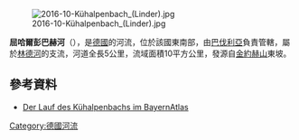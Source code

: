 {{Onesource|time=2020-12-10T03:35:59+00:00}}
{{Coord|47.57085|N|11.04574|E|display=title}}
[[Image:2016-10-Kühalpenbach_(Linder).jpg|right]]

'''屈哈爾彭巴赫河'''（{{lang-de|Kühalpenbach}}），是[[德國|德國]]的河流，位於該國東南部，由[[巴伐利亞|巴伐利亞]]負責管轄，屬於[[林德河|林德河]]的支流，河道全長5公里，流域面積10平方公里，發源自[[金約赫山|金約赫山]]東坡。

==參考資料==
* [https://geoportal.bayern.de/bayernatlas/index.html?X=5269439.56&Y=4428107.67&zoom=9&lang=de&topic=ba&bgLayer=tk&catalogNodes=122 Der Lauf des Kühalpenbachs im BayernAtlas] {{Wayback|url=https://geoportal.bayern.de/bayernatlas/index.html?X=5269439.56&Y=4428107.67&zoom=9&lang=de&topic=ba&bgLayer=tk&catalogNodes=122 |date=20161030184625 }}

{{Germany-geo-stub}}
[[Category:德國河流|Category:德國河流]]